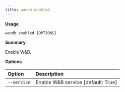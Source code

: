 ---
title: wandb enabled
---

**Usage**

`wandb enabled [OPTIONS]`

**Summary**

Enable W&B.


**Options**

| **Option** | **Description** |
| :--- | :--- |
| `--service` | Enable W&B service  [default: True] |



